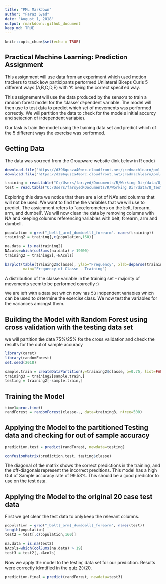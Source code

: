 ---
title: "PML Markdown"
author: "Faraz Syed"
date: "August 1, 2018"
output: rmarkdown::github_document
keep_md: TRUE
---

```{r setup, include=FALSE}
knitr::opts_chunk$set(echo = TRUE)
```

## Practical Machine Learning: Prediction Assignment

This assignment will use data from an experiment which used motion trackers to track how participants performed Unilateral Biceps Curls 5 different ways (A,B,C,D,E) with 'A' being the correct specified way. 

This assignement will use the data produced by the sensors to train a random forest model for the 'classe' dependent variable. The model will then use to test data to predict which set of movements was performed correctly. We will partition the data to check for the model's initial accurcy and selection of independent variables. 

Our task is train the model using the training data set and predict which of the 5 different ways the exercise was performed.

## Getting Data
The data was sourced from the Groupware website (link below in R code)

```{r eval=FALSE}
download.file("https://d396qusza40orc.cloudfront.net/predmachlearn/pml-training.csv", "./data/8_training.csv")
download.file("https://d396qusza40orc.cloudfront.net/predmachlearn/pml-testing.csv", "./data/8_test.csv")

```

```{r}
training = read.table("C:/Users/farsyed/Documents/R/Working Dir/data/8_training.csv", header=TRUE, sep=",", na.strings=c("NA", "#DIV/0!"))
test = read.table("C:/Users/farsyed/Documents/R/Working Dir/data/8_test.csv", header=TRUE, sep=",", na.strings=c("NA", "#DIV/0!"))
```

Exploring this data we notice that there are a lot of NA's and columns that will not be used. We want to find the the variables that we will use to predict. The assignment refers to "accelerometers on the belt, forearm, arm, and dumbell". We will now clean the data by removing columns with NA and keeping columns referencing variables with belt, forearm, arm and dumbell. 

```{r}
population = grep("_belt|_arm|_dumbbell|_forearm", names(training))
training2 = training[,c(population,160)]

na.data = is.na(training2)
NAcols=which(colSums(na.data) > 19000)
training2 = training2[,-NAcols]

barplot(table(training2$classe), ylab="Frequency", xlab=deparse(training2$classe), 
        main="Frequency of Classe - Training")
```
A distribution of the classe variable in the training set - majority of movements seem to be performed correctly :) 

We are left with a data set which now has 53 indpendent variables which can be used to determine the exercise class. We now test the variables for the variances amongst them.
 

## Building the Model with Random Forest using cross validation with the testing data set

we will partition the data 75%/25% for the cross validation and check the results for the out of sample accuracy. 

```{r}
library(caret)
library(randomForest)
set.seed(2018)

sample.train = createDataPartition(y=training2$classe, p=0.75, list=FALSE)
training3 = training2[sample.train,]
testing = training2[-sample.train,]
```

## Training the Model 

```{r}
time1=proc.time()
randForest = randomForest(classe~., data=training3, ntree=500)
```

## Applying the Model to the partitioned Testing data and checking for out of sample accuracy

```{r echo=TRUE}
prediction.test = predict(randForest, newdata=testing)

confusionMatrix(prediction.test, testing$classe)
```

The diagonal of the matrix shows the correct predictions in the training, and the off-diagonals represent the incorrect preditions. This model has a high Out of Sample accuracy rate of 99.53%. This should be a good predictor to use on the test data. 

## Applying the Model to the original 20 case test data

First we get clean the test data to only keep the relevant columns.

```{r}
population = grep("_belt|_arm|_dumbbell|_forearm", names(test))
length(population)
test2 = test[,c(population,160)]

na.data = is.na(test2)
NAcols=which(colSums(na.data) > 19)
test3 = test2[,-NAcols]
```

Now we apply the model to the testing data set for our prediction. Results were correctly identified in the quiz 20/20. 

```{r}
prediction.final = predict(randForest, newdata=test3)
```
